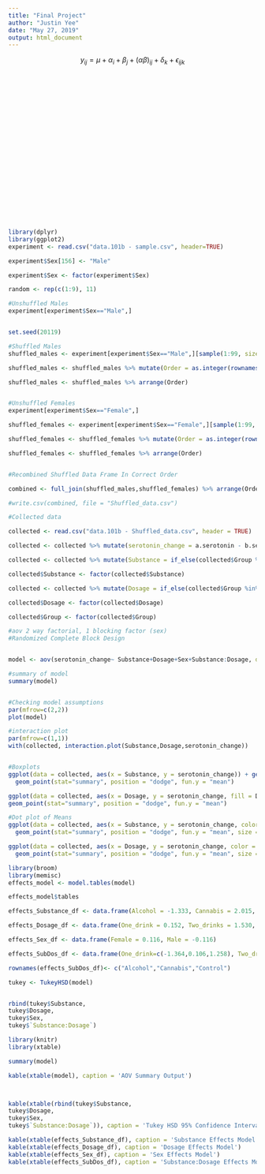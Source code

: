 ```yaml
---
title: "Final Project"
author: "Justin Yee"
date: "May 27, 2019"
output: html_document
---
```



$$y_{ij} = \mu + \alpha_i + \beta_j + (\alpha\beta)_{ij} + \delta_k + \epsilon_{ijk}$$



<br>


<br/>

<br>


<br/>
<br>


<br/>
<br>


<br/>
<br>


<br/>
<br>


<br/>

```r

library(dplyr)
library(ggplot2)
experiment <- read.csv("data.101b - sample.csv", header=TRUE)

experiment$Sex[156] <- "Male"

experiment$Sex <- factor(experiment$Sex)

random <- rep(c(1:9), 11)

#Unshuffled Males
experiment[experiment$Sex=="Male",]


set.seed(20119)

#Shuffled Males
shuffled_males <- experiment[experiment$Sex=="Male",][sample(1:99, size = 99),]

shuffled_males <- shuffled_males %>% mutate(Order = as.integer(rownames(shuffled_males)), Group = random)

shuffled_males <- shuffled_males %>% arrange(Order)


#Unshuffled Females
experiment[experiment$Sex=="Female",]

shuffled_females <- experiment[experiment$Sex=="Female",][sample(1:99, size = 99),]

shuffled_females <- shuffled_females %>% mutate(Order = as.integer(rownames(shuffled_females)), Group = random)

shuffled_females <- shuffled_females %>% arrange(Order)


#Recombined Shuffled Data Frame In Correct Order

combined <- full_join(shuffled_males,shuffled_females) %>% arrange(Order)

#write.csv(combined, file = "Shuffled_data.csv")

#Collected data

collected <- read.csv("data.101b - Shuffled_data.csv", header = TRUE)

collected <- collected %>% mutate(serotonin_change = a.serotonin - b.serotonin)

collected <- collected %>% mutate(Substance = if_else(collected$Group %in% 1:3, "Alcohol", if_else(collected$Group %in% 4:6, "Cannabis", "Control")))

collected$Substance <- factor(collected$Substance)

collected <- collected %>% mutate(Dosage = if_else(collected$Group %in% c(1,4,7), '1 drink', if_else(collected$Group %in% c(2,5,8), "2 drinks", "3 drinks")))

collected$Dosage <- factor(collected$Dosage)

collected$Group <- factor(collected$Group)

#aov 2 way factorial, 1 blocking factor (sex)
#Randomized Complete Block Design


model <- aov(serotonin_change~ Substance+Dosage+Sex+Substance:Dosage, data = collected)

#summary of model
summary(model)


#Checking model assumptions
par(mfrow=c(2,2))
plot(model)

#interaction plot
par(mfrow=c(1,1))
with(collected, interaction.plot(Substance,Dosage,serotonin_change))


#Boxplots
ggplot(data = collected, aes(x = Substance, y = serotonin_change)) + geom_boxplot(aes(fill = Substance, alpha = 0.7)) +
  geom_point(stat="summary", position = "dodge", fun.y = "mean")

ggplot(data = collected, aes(x = Dosage, y = serotonin_change, fill = Dosage, alpha = 0.7)) + geom_boxplot() +
geom_point(stat="summary", position = "dodge", fun.y = "mean")

#Dot plot of Means
ggplot(data = collected, aes(x = Substance, y = serotonin_change, color = Substance))+
  geom_point(stat="summary", position = "dodge", fun.y = "mean", size = 3)

ggplot(data = collected, aes(x = Dosage, y = serotonin_change, color = Dosage))+
  geom_point(stat="summary", position = "dodge", fun.y = "mean", size = 3)
```

```r
library(broom)
library(memisc)
effects_model <- model.tables(model)

effects_model$tables

effects_Substance_df <- data.frame(Alcohol = -1.333, Cannabis = 2.015, Control = -0.682)

effects_Dosage_df <- data.frame(One_drink = 0.152, Two_drinks = 1.530, Three_drinks = -1.682)

effects_Sex_df <- data.frame(Female = 0.116, Male = -0.116)

effects_SubDos_df <- data.frame(One_drink=c(-1.364,0.106,1.258), Two_drinks = c(2.303, 1.136, -3.439), Three_drinks = c(-0.939,-1.242,2.182))

rownames(effects_SubDos_df)<- c("Alcohol","Cannabis","Control")

tukey <- TukeyHSD(model)


rbind(tukey$Substance,
tukey$Dosage,
tukey$Sex,
tukey$`Substance:Dosage`)

```


```r
library(knitr)
library(xtable)

summary(model)

kable(xtable(model), caption = 'AOV Summary Output')



kable(xtable(rbind(tukey$Substance,
tukey$Dosage,
tukey$Sex,
tukey$`Substance:Dosage`)), caption = 'Tukey HSD 95% Confidence Intervals')

kable(xtable(effects_Substance_df), caption = 'Substance Effects Model')
kable(xtable(effects_Dosage_df), caption = 'Dosage Effects Model')
kable(xtable(effects_Sex_df), caption = 'Sex Effects Model')
kable(xtable(effects_SubDos_df), caption = 'Substance:Dosage Effects Model')




```